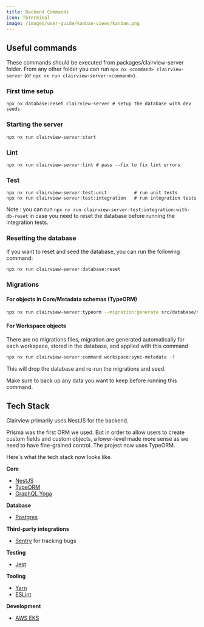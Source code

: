 ```yaml
---
title: Backend Commands
icon: TbTerminal
image: /images/user-guide/kanban-views/kanban.png
---
```


## Useful commands

These commands should be executed from packages/clairview-server folder.
From any other folder you can run `npx nx <command> clairview-server` (or `npx nx run clairview-server:<command>`).

### First time setup

```
npx nx database:reset clairview-server # setup the database with dev seeds
```

### Starting the server

```
npx nx run clairview-server:start
```

### Lint

```
npx nx run clairview-server:lint # pass --fix to fix lint errors
```

### Test

```
npx nx run clairview-server:test:unit          # run unit tests
npx nx run clairview-server:test:integration   # run integration tests
```
Note : you can run `npx nx run clairview-server:test:integration:with-db-reset` in case you need to reset the database before running the integration tests.

### Resetting the database

If you want to reset and seed the database, you can run the following command:

```bash
npx nx run clairview-server:database:reset
```

### Migrations

#### For objects in Core/Metadata schemas (TypeORM)

```bash
npx nx run clairview-server:typeorm --migration:generate src/database/typeorm/metadata/migrations/nameOfYourMigration -d src/database/typeorm/metadata/metadata.datasource.ts # replace by core data source if necessary
```

#### For Workspace objects

There are no migrations files, migration are generated automatically for each workspace,
stored in the database, and applied with this command

```bash
npx nx run clairview-server:command workspace:sync-metadata -f
```

<ArticleWarning>

This will drop the database and re-run the migrations and seed.

Make sure to back up any data you want to keep before running this command.

</ArticleWarning>

## Tech Stack

Clairview primarily uses NestJS for the backend.

Prisma was the first ORM we used. But in order to allow users to create custom fields and custom objects, a lower-level made more sense as we need to have fine-grained control. The project now uses TypeORM. 

Here's what the tech stack now looks like. 


**Core**
- [NestJS](https://nestjs.com/)
- [TypeORM](https://typeorm.io/)
- [GraphQL Yoga](https://the-guild.dev/graphql/yoga-server)

**Database**
- [Postgres](https://www.postgresql.org/)

**Third-party integrations**
- [Sentry](https://sentry.io/welcome/) for tracking bugs

**Testing**
- [Jest](https://jestjs.io/)

**Tooling**
- [Yarn](https://yarnpkg.com/)
- [ESLint](https://eslint.org/)

**Development**
- [AWS EKS](https://aws.amazon.com/eks/) 

<ArticleEditContent></ArticleEditContent>